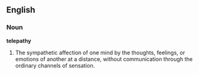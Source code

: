 ==English==

===Noun===

'''telepathy'''

#The sympathetic affection of one mind by the thoughts, feelings, or emotions of another at a distance, without communication through the ordinary channels of sensation.